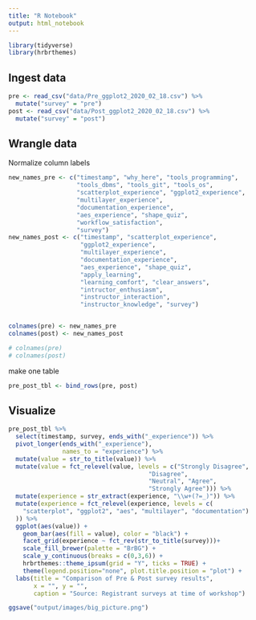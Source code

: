 ```yaml
---
title: "R Notebook"
output: html_notebook
---
```


```r
library(tidyverse)
library(hrbrthemes)
```

## Ingest data

```r
pre <- read_csv("data/Pre_ggplot2_2020_02_18.csv") %>%
  mutate("survey" = "pre")
post <- read_csv("data/Post_ggplot2_2020_02_18.csv") %>% 
  mutate("survey" = "post")
```

## Wrangle data

Normalize column labels

```r
new_names_pre <- c("timestamp", "why_here", "tools_programming", 
                   "tools_dbms", "tools_git", "tools_os", 
                   "scatterplot_experience", "ggplot2_experience", 
                   "multilayer_experience",
                   "documentation_experience", 
                   "aes_experience", "shape_quiz",
                   "workflow_satisfaction",
                   "survey")
new_names_post <- c("timestamp", "scatterplot_experience",
                    "ggplot2_experience",
                    "multilayer_experience",
                    "documentation_experience",
                    "aes_experience", "shape_quiz",
                    "apply_learning", 
                    "learning_comfort", "clear_answers",
                    "intructor_enthusiasm",
                    "instructor_interaction",
                    "instructor_knowledge", "survey")


colnames(pre) <- new_names_pre
colnames(post) <- new_names_post

# colnames(pre)
# colnames(post)


```

make one table

```r
pre_post_tbl <- bind_rows(pre, post)
```

## Visualize

```r
pre_post_tbl %>% 
  select(timestamp, survey, ends_with("_experience")) %>% 
  pivot_longer(ends_with("_experience"),
               names_to = "experience") %>% 
  mutate(value = str_to_title(value)) %>% 
  mutate(value = fct_relevel(value, levels = c("Strongly Disagree",
                                       "Disagree",
                                       "Neutral", "Agree", 
                                       "Strongly Agree"))) %>% 
  mutate(experience = str_extract(experience, "\\w+(?=_)")) %>% 
  mutate(experience = fct_relevel(experience, levels = c(
    "scatterplot", "ggplot2", "aes", "multilayer", "documentation")
  )) %>% 
  ggplot(aes(value)) +
    geom_bar(aes(fill = value), color = "black") +
    facet_grid(experience ~ fct_rev(str_to_title(survey)))+ 
    scale_fill_brewer(palette = "BrBG") + 
    scale_y_continuous(breaks = c(0,3,6)) +
    hrbrthemes::theme_ipsum(grid = "Y", ticks = TRUE) +
    theme(legend.position="none", plot.title.position = "plot") +
  labs(title = "Comparison of Pre & Post survey results",
       x = "", y = "",
       caption = "Source: Registrant surveys at time of workshop")

ggsave("output/images/big_picture.png")
```
